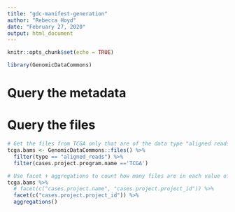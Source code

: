 ```yaml
---
title: "gdc-manifest-generation"
author: "Rebecca Hoyd"
date: "February 27, 2020"
output: html_document
---
```


```r
knitr::opts_chunk$set(echo = TRUE)

library(GenomicDataCommons)
```

# Query the metadata

# Query the files

```r
# Get the files from TCGA only that are of the data type "aligned reads"
tcga.bams <- GenomicDataCommons::files() %>%
  filter(type == "aligned_reads") %>%
  filter(cases.project.program.name =='TCGA')

# Use facet + aggregations to count how many files are in each value of a given variable
tcga.bams %>%
  # facet(c("cases.project.name", "cases.project.project_id")) %>% 
  facet(c("cases.project.project_id")) %>% 
  aggregations()
```

